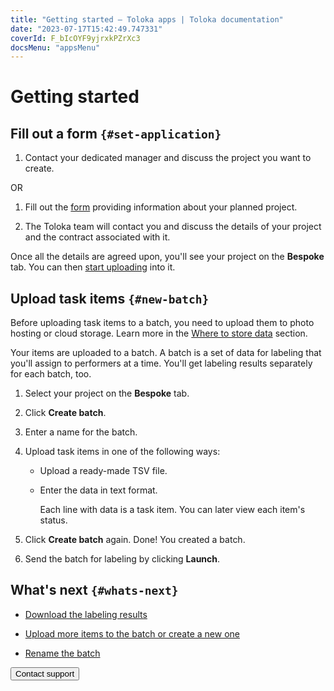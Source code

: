 ```yaml
---
title: "Getting started — Toloka apps | Toloka documentation"
date: "2023-07-17T15:42:49.747331"
coverId: F_bIcOYF9yjrxkPZrXc3
docsMenu: "appsMenu"
---
```



# Getting started

<IndexAbstractQuickstart/>


## Fill out a form `{#set-application}`

1. Contact your dedicated manager and discuss the project you want to create.

OR

1. Fill out the [form](https://toloka.ai/talk-to-us/) providing information about your planned project.

1. The Toloka team will contact you and discuss the details of your project and the contract associated with it.

Once all the details are agreed upon, you'll see your project on the **Bespoke** tab. You can then [start uploading](#new-batch) <Term term="task items"><TaskItem/></Term> into it.

## Upload task items `{#new-batch}`

<Note mode="note" title="Note">

Before uploading task items to a batch, you need to upload them to photo hosting or cloud storage. Learn more in the [Where to store data](/docs/guide/cloud-storage) section.

</Note>

Your items are uploaded to a batch. A batch is a set of data for labeling that you'll assign to performers at a time. You'll get labeling results separately for each batch, too.

1. Select your project on the **Bespoke** tab.

1. Click **Create batch**.

1. Enter a name for the batch.

1. Upload task items in one of the following ways:

    - Upload a ready-made TSV file.

    - Enter the data in text format.

      Each line with data is a task item. You can later view each item's status.

1. Click **Create batch** again. Done! You created a batch.

1. Send the batch for labeling by clicking **Launch**.

## What's next `{#whats-next}`

- [Download the labeling results](/docs/apps/download-results)

- [Upload more items to the batch or create a new one](/docs/apps/add-task)

- [Rename the batch](/docs/apps/add-task#rename)

<Button themeColor="light" view="default" size="l" type="link" url="/docs/guide/troubleshooting/support?form-source=apps-quickstart">Contact support</Button>